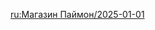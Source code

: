 {{Paimon's Bargains
|time_start = 2025-01-01 04:00:00
|time_end   = 2025-02-01 03:59:59
|shop = 
{{Shop|Fischl|34|1|type=Character}}
{{Shop|Xiangling|34|1|type=Character}}
{{Shop|Blackcliff Longsword|24|3|type=Weapon}}
{{Shop|Blackcliff Slasher|24|3|type=Weapon}}
{{Shop|Blackcliff Pole|24|3|type=Weapon}}
{{Shop|Blackcliff Agate|24|3|type=Weapon}}
{{Shop|Blackcliff Warbow|24|3|type=Weapon}}
}}

[[ru:Магазин Паймон/2025-01-01]]